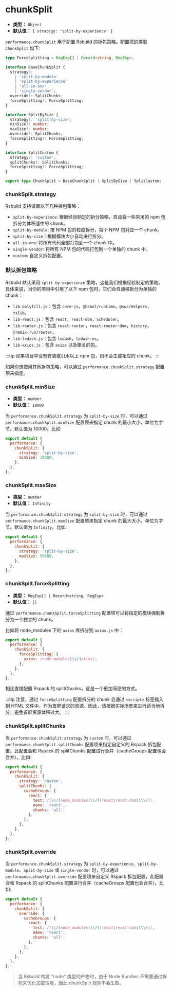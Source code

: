 # chunkSplit

- **类型：** `Object`
- **默认值：** `{ strategy: 'split-by-experience' }`

`performance.chunkSplit` 用于配置 Rsbuild 的拆包策略。配置项的类型 `ChunkSplit` 如下:

```ts
type ForceSplitting = RegExp[] | Record<string, RegExp>;

interface BaseChunkSplit {
  strategy?:
    | 'split-by-module'
    | 'split-by-experience'
    | 'all-in-one'
    | 'single-vendor';
  override?: SplitChunks;
  forceSplitting?: ForceSplitting;
}

interface SplitBySize {
  strategy?: 'split-by-size';
  minSize?: number;
  maxSize?: number;
  override?: SplitChunks;
  forceSplitting?: ForceSplitting;
}

interface SplitCustom {
  strategy?: 'custom';
  splitChunks?: SplitChunks;
  forceSplitting?: ForceSplitting;
}

export type ChunkSplit = BaseChunkSplit | SplitBySize | SplitCustom;
```

### chunkSplit.strategy

Rsbuild 支持设置以下几种拆包策略：

- `split-by-experience`: 根据经验制定的拆分策略，自动将一些常用的 npm 包拆分为体积适中的 chunk。
- `split-by-module`: 按 NPM 包的粒度拆分，每个 NPM 包对应一个 chunk。
- `split-by-size`：根据模块大小自动进行拆分。
- `all-in-one`: 将所有代码全部打包到一个 chunk 中。
- `single-vendor`: 将所有 NPM 包的代码打包到一个单独的 chunk 中。
- `custom`: 自定义拆包配置。

### 默认拆包策略

Rsbuild 默认采用 `split-by-experience` 策略，这是我们根据经验制定的策略。具体来说，当你的项目中引用了以下 npm 包时，它们会自动被拆分为单独的 chunk：

- `lib-polyfill.js`：包含 `core-js`，`@babel/runtime`，`@swc/helpers`，`tslib`。
- `lib-react.js`：包含 `react`，`react-dom`，`scheduler`。
- `lib-router.js`：包含 `react-router`，`react-router-dom`，`history`，`@remix-run/router`。
- `lib-lodash.js`：包含 `lodash`，`lodash-es`。
- `lib-axios.js`：包含 `axios` 以及相关的包。

:::tip
如果项目中没有安装或引用以上 npm 包，则不会生成相应的 chunk。
:::

如果你想使用其他拆包策略，可以通过 `performance.chunkSplit.strategy` 配置项来指定。

### chunkSplit.minSize

- **类型：** `number`
- **默认值：** `10000`

当 `performance.chunkSplit.strategy` 为 `split-by-size` 时，可以通过 `performance.chunkSplit.minSize` 配置项来指定 chunk 的最小大小，单位为字节。默认值为 10000。比如:

```js
export default {
  performance: {
    chunkSplit: {
      strategy: 'split-by-size',
      minSize: 20000,
    },
  },
};
```

### chunkSplit.maxSize

- **类型：** `number`
- **默认值：** `Infinity`

当 `performance.chunkSplit.strategy` 为 `split-by-size` 时，可以通过 `performance.chunkSplit.maxSize` 配置项来指定 chunk 的最大大小，单位为字节。默认值为 `Infinity`。比如:

```js
export default {
  performance: {
    chunkSplit: {
      strategy: 'split-by-size',
      maxSize: 50000,
    },
  },
};
```

### chunkSplit.forceSplitting

- **类型：** `RegExp[] | Record<string, RegExp>`
- **默认值：** `[]`

通过 `performance.chunkSplit.forceSplitting` 配置项可以将指定的模块强制拆分为一个独立的 chunk。

比如将 node_modules 下的 `axios` 库拆分到 `axios.js` 中：

```js
export default {
  performance: {
    chunkSplit: {
      forceSplitting: {
        axios: /node_modules[\\/]axios/,
      },
    },
  },
};
```

相比直接配置 Rspack 的 splitChunks，这是一个更加简便的方式。

:::tip
注意，通过 `forceSplitting` 配置拆分的 chunk 会通过 `<script>` 标签插入到 HTML 文件中，作为首屏请求的资源。因此，请根据实际场景来进行适当地拆分，避免首屏资源体积过大。
:::

### chunkSplit.splitChunks

当 `performance.chunkSplit.strategy` 为 `custom` 时，可以通过 `performance.chunkSplit.splitChunks` 配置项来指定自定义的 Rspack 拆包配置。此配置会和 Rspack 的 splitChunks 配置进行合并（cacheGroups 配置也会合并）。比如:

```js
export default {
  performance: {
    chunkSplit: {
      strategy: 'custom',
      splitChunks: {
        cacheGroups: {
          react: {
            test: /[\\/]node_modules[\\/](react|react-dom)[\\/]/,
            name: 'react',
            chunks: 'all',
          },
        },
      },
    },
  },
};
```

### chunkSplit.override

当 `performance.chunkSplit.strategy` 为 `split-by-experience`、`split-by-module`、`split-by-size` 或 `single-vendor` 时，可以通过 `performance.chunkSplit.override` 配置项来自定义 Rspack 拆包配置，此配置会和 Rspack 的 splitChunks 配置进行合并（cacheGroups 配置也会合并）。比如:

```js
export default {
  performance: {
    chunkSplit: {
      override: {
        cacheGroups: {
          react: {
            test: /[\\/]node_modules[\\/](react|react-dom)[\\/]/,
            name: 'react',
            chunks: 'all',
          },
        },
      },
    },
  },
};
```

> 当 Rsbuild 构建 "node" 类型的产物时，由于 Node Bundles 不需要通过拆包来优化加载性能，因此 chunkSplit 规则不会生效。
